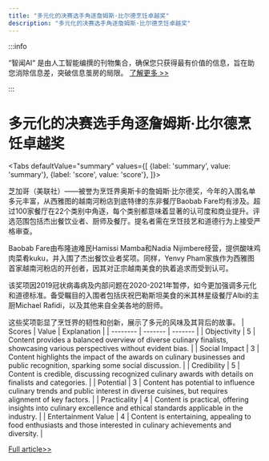 ```yaml
---
title: "多元化的决赛选手角逐詹姆斯·比尔德烹饪卓越奖"
description: "多元化的决赛选手角逐詹姆斯·比尔德烹饪卓越奖"
---
```



:::info

“智闻AI“ 是由人工智能编撰的刊物集合，确保您只获得最有价值的信息，旨在助您消除信息差，突破信息茧房的局限。  [了解更多 >>](/)

:::

# 多元化的决赛选手角逐詹姆斯·比尔德烹饪卓越奖


<Tabs
	defaultValue="summary"
	values={[
	{label: 'summary', value: 'summary'},
	{label: 'score', value: 'score'},
]}>
<TabItem value="summary">


芝加哥（美联社）——被誉为烹饪界奥斯卡的詹姆斯·比尔德奖，今年的入围名单多元丰富，从西雅图的越南河粉店到底特律的东非餐厅Baobab Fare均有涉及。超过100家餐厅在22个类别中角逐，每个类别都意味着显著的认可度和商业提升。评选范围包括杰出餐饮业者、厨师及餐厅。提名者需在烹饪技艺和道德行为上接受严格审查。

Baobab Fare由布隆迪难民Hamissi Mamba和Nadia Nijimbere经营，提供酸味鸡肉菜肴kuku，并入围了杰出餐饮业者奖项。同样，Yenvy Pham家族作为西雅图首家越南河粉店的开创者，因其对正宗越南美食的执着追求而受到认可。

该奖项因2019冠状病毒病及内部问题在2020-2021年暂停，如今更加强调多元化和道德标准。备受瞩目的入围者包括庆祝巴勒斯坦美食的米其林星级餐厅Albi的主厨Michael Rafidi，以及其他来自全美各地的厨师。

这些奖项彰显了烹饪界的韧性和创新，展示了多元的风味及其背后的故事。
</TabItem>
<TabItem value="score">
	| Scores     | Value   | Explanation |
	| -------- | ------- | ------- |
	| Objectivity  | 5    | Content provides a balanced overview of diverse culinary finalists, showcasing various perspectives without evident bias.    |
	| Social Impact | 3     | Content highlights the impact of the awards on culinary businesses and public recognition, sparking some social discussion.    |
	| Credibility    | 5    | Content is credible, discussing recognized culinary awards with details on finalists and categories.    |
	| Potential    | 3    | Content has potential to influence culinary trends and public interest in diverse cuisines, but requires alignment of key factors.    |
	| Practicality    | 4    | Content is practical, offering insights into culinary excellence and ethical standards applicable in the industry.    |
	| Entertainment Value    | 4    | Content is entertaining, appealing to food enthusiasts and those interested in culinary achievements and diversity.    |
</TabItem>
</Tabs>

[Full article>>](https://apnews.com/article/james-beard-awards-ceremony-2024-88ba810fc032c41fec2e826071f682c5)
